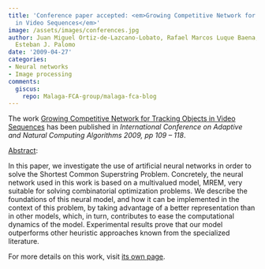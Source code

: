 ```yaml
---
title: 'Conference paper accepted: <em>Growing Competitive Network for Tracking Objects
  in Video Sequences</em>'
image: /assets/images/conferences.jpg
author: Juan Miguel Ortiz-de-Lazcano-Lobato, Rafael Marcos Luque Baena, Domingo López-Rodríguez,
  Esteban J. Palomo
date: '2009-04-27'
categories:
- Neural networks
- Image processing
comments:
  giscus:
    repo: Malaga-FCA-group/malaga-fca-blog
---
```


The work <u>Growing Competitive Network for Tracking Objects in Video Sequences</u> has been published in <em>International Conference on Adaptive and Natural Computing Algorithms 2009, pp 109 &ndash; 118</em>.

<u>Abstract</u>:



In this paper, we investigate the use of artificial neural networks in order to solve the Shortest Common Superstring Problem. Concretely, the neural network used in this work is based on a multivalued model, MREM, very suitable for solving combinatorial optimization problems. We describe the foundations of this neural  model, and how it can be implemented in the context of this problem, by taking advantage of a better representation than in other models, which, in turn, contributes to ease the computational dynamics of the model. Experimental results prove that our model outperforms other heuristic approaches known from the specialized literature.





For more details on this work, visit <a href='/publications/conferences/2009-icannga2'>its own page</a>.
